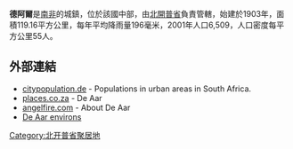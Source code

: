 '''德阿爾'''是[[南非|南非]]的城鎮，位於該國中部，由[[北開普省|北開普省]]負責管轄，始建於1903年，面積119.16平方公里，每年平均降雨量196毫米，2001年人口6,509，人口密度每平方公里55人。

==外部連結==
* [http://www.citypopulation.de/SouthAfrica-UA.html#Stadt_alpha citypopulation.de] {{Wayback|url=http://www.citypopulation.de/SouthAfrica-UA.html#Stadt_alpha |date=20190306142835 }} - Populations in urban areas in South Africa.
* [http://www.places.co.za/html/de_aar.html places.co.za] {{Wayback|url=http://www.places.co.za/html/de_aar.html |date=20210119000505 }} - De Aar
* [http://www.angelfire.com/tv2/deaar/newpage13.htm angelfire.com] {{Wayback|url=http://www.angelfire.com/tv2/deaar/newpage13.htm |date=20190911125506 }} - About De Aar
* [https://web.archive.org/web/20120310043038/http://www.deaarenvirons.co.za/html/more_about_de_aar.html De Aar environs]

{{SouthAfrica-geo-stub}}
[[Category:北开普省聚居地|Category:北开普省聚居地]]